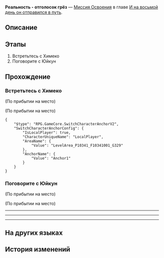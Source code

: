 {{Дополнить|Диалоги.}}
{{Миссия Инфобокс
|id              = 1036103
|Название        = 
|Изображение     = Миссия Освоения Реальность - отголосок грёз.png
|Тип             = Миссия Освоения
|События         = 
|Глава           = И на восьмой день он отправился в путь
|Условия         = Завершена [[Миссия Освоения]] ''[[Реальность - отголосок грёз]]''
|Персонажи       = Март 7; Первопроходец
|СтартЛокация    = «(Лучезарный шпат/Корма Освоения/Таталов/Парящая стрелка часов)»
|Мир             = Пенакония
|Локации         = «(Лучезарный шпат/Корма Освоения/Таталов/Парящая стрелка часов)»
|Предыдущая      = 
|Следующая       = Прощальная песня о встрече
|Награды         = Опыт Освоения*400; Звёздный нефрит*50; Очищенный эфир*4; Утраченный кристалл*4; Кредиты*60 000
}}
'''Реальность - отголосок грёз''' — [[Миссия Освоения]] в главе [[И на восьмой день он отправился в путь]].

==Описание==
{{Описание|<!--официальное описание из Перекрёстка судеб-->}}

==Этапы==
# Встретьтесь с Химеко
# Поговорите с Юйкун

==Прохождение==
{{Дополнить}}


===Встретьтесь с Химеко===
{{Описание миссии|локация=«(Лучезарный шпат/Корма Освоения/Таталов/Парящая стрелка часов)»|Вам этого совершенно не хочется, но настало время прощаться с Тинъюнь... Это не было воссоединением, что, пожалуй, только к лучшему. Это была отличная встреча, которая даёт надежду на лучшее будущее.<br />Отправляйтесь на «Лучезарный шпат» и встретьтесь с Химеко.}}
{{Диалог Начало}}
<!--Unknown TalkSentence: 136120804-->
;(По прибытии на место)

;(По прибытии на место)
:{{tx}}
:{{tx}}
<pre>{
	"$type": "RPG.GameCore.SwitchCharacterAnchorV2",
	"SwitchCharacterAnchorConfig": {
		"IsLocalPlayer": true,
		"CharacterUniqueName": "LocalPlayer",
		"AreaName": {
			"Value": "LevelArea_P10341_F10341001_G329"
		},
		"AnchorName": {
			"Value": "Anchor1"
		}
	}
}</pre>
{{Диалог Конец}}

===Поговорите с Юйкун===
{{Описание миссии|локация=«(Лучезарный шпат/Корма Освоения/Таталов/Парящая стрелка часов)»|Как и все остальные, они говорят о прошлом, но не потому, что им не о чем больше говорить, а потому, что благодаря нему они будут двигаться дальше.}}
{{Диалог Начало}}
;(По прибытии на место)

;(По прибытии на место)
----
:{{tx}}
----
:{{tx}}
----
:{{tx}}
{{Диалог Конец}}

==На других языках==
{{На других языках
|en   = Reality is But Dream's Echo
|zhs  = 现实是梦的回声
|zht  = 現實是夢的回聲
|ja   = 現実は夢の残響
|ko   = 현실은 꿈의 메아리
|es   = La realidad es un eco de los sueños
|fr   = La réalité n'est qu'un écho des rêves
|ru   = Реальность - отголосок грёз
|th   = ความจริงคือเสียงสะท้อนจากฝัน
|vi   = Hiện Thực Là Tiếng Vọng Của Giấc Mộng
|de   = Die Realität ist ein Echo alter Träume
|id   = Kenyataan adalah Gema Mimpi
|pt   = A Realidade É Apenas o Eco do Sonho
}}

==История изменений==
{{История изменений|2.7}}
